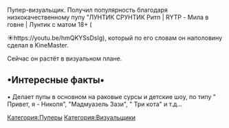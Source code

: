 Пупер-визуальщик. Получил популярность благодаря низкокачественному пупу "ЛУНТИК СРУНТИК Ритп | RYTP - Мила в говне | Лунтик с матом 18+ (

☀https://youtu.be/hmQKYSsDsIg), который по его словам он наполовину сделал в KineMaster.

Сейчас он растёт в визуальном плане.{{Инфобокс_для_пуперов|title2 = Photon RYTP|другие_ники = PeaceDeath RYTP|image3 = Photon.jpg|сферы_творчества = RYTP|имя_фамилия = Евгений Нифатов}}

== •Интересные факты• ==
• Делает пупы в основном на раковые сурсы и детские шоу, по типу " Привет, я - Николя", "Мадмуазель Зази", " Три кота" и т.д...

[[Категория:Пуперы]]
[[Категория:Визуальщики]]